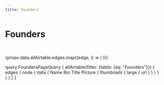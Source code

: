 ```yaml
---
title: Founders
---
```



<Layout>

# Founders

<br/>

<Gallery n={4}>
    
{props.data.allAirtable.edges.map((edge, i) => (
	<PersonCard
		photoUrl={edge.node.data.Picture[0].thumbnails.large.url}
		name={edge.node.data.Name}
		bio={edge.node.data.Bio}
    title={edge.node.data.Title}
	/>
))}

</Gallery>
</Layout>

query FoundersPageQuery {
  allAirtable(filter: {table: {eq: "Founders"}}) {
    edges {
      node {
        data {
          Name
          Bio
          Title
          Picture {
            thumbnails {
              large {
                url
              }
            }
          }
        }
      }
    }
  }
}
`